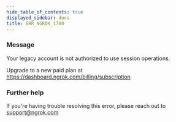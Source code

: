 ```yaml
---
hide_table_of_contents: true
displayed_sidebar: docs
title: ERR_NGROK_1700
---
```


### Message

Your legacy account is not authorized to use session operations.

Upgrade to a new paid plan at https://dashboard.ngrok.com/billing/subscription

<ErrorDetails />

### Further help

If you're having trouble resolving this error, please reach out to [support@ngrok.com](mailto:support@ngrok.com?subject=Help%20with%20ERR_NGROK_1700)
